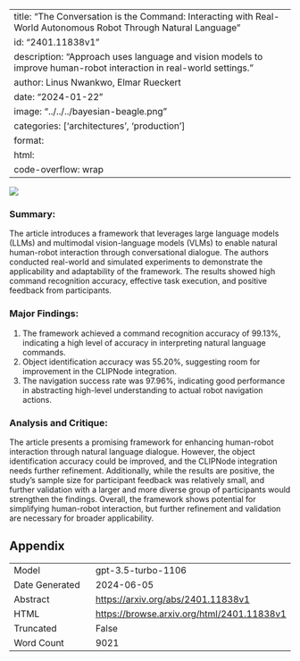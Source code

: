 
---
title: "The Conversation is the Command: Interacting with Real-World Autonomous Robot Through Natural Language"
id: "2401.11838v1"
description: "Approach uses language and vision models to improve human-robot interaction in real-world settings."
author: Linus Nwankwo, Elmar Rueckert
date: "2024-01-22"
image: "../../../bayesian-beagle.png"
categories: ['architectures', 'production']
format:
  html:
    code-overflow: wrap
---

![](../../../bayesian-beagle.png)

### **Summary:**
The article introduces a framework that leverages large language models (LLMs) and multimodal vision-language models (VLMs) to enable natural human-robot interaction through conversational dialogue. The authors conducted real-world and simulated experiments to demonstrate the applicability and adaptability of the framework. The results showed high command recognition accuracy, effective task execution, and positive feedback from participants.

### **Major Findings:**
1. The framework achieved a command recognition accuracy of 99.13%, indicating a high level of accuracy in interpreting natural language commands.
2. Object identification accuracy was 55.20%, suggesting room for improvement in the CLIPNode integration.
3. The navigation success rate was 97.96%, indicating good performance in abstracting high-level understanding to actual robot navigation actions.

### **Analysis and Critique:**
The article presents a promising framework for enhancing human-robot interaction through natural language dialogue. However, the object identification accuracy could be improved, and the CLIPNode integration needs further refinement. Additionally, while the results are positive, the study's sample size for participant feedback was relatively small, and further validation with a larger and more diverse group of participants would strengthen the findings. Overall, the framework shows potential for simplifying human-robot interaction, but further refinement and validation are necessary for broader applicability.

## Appendix

|          |          |
|----------|----------|
| Model     | gpt-3.5-turbo-1106       |
| Date Generated     | 2024-06-05       |
| Abstract | [https://arxiv.org/abs/2401.11838v1](https://arxiv.org/abs/2401.11838v1)        |
| HTML     | [https://browse.arxiv.org/html/2401.11838v1](https://browse.arxiv.org/html/2401.11838v1)       |
| Truncated       | False       |
| Word Count       | 9021       |